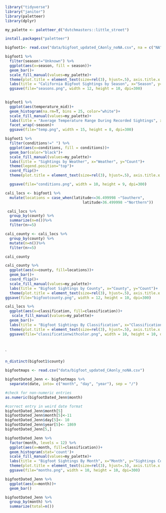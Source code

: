 ```r
library("tidyverse")
library("janitor")
library(paletteer)
library(dplyr)
```

```r
my_palette <- paletteer_d("dutchmasters::little_street") 
```

```r
install.packages("paletteer")
```

```r
bigfoot1<- read.csv("data/bigfoot_updated_CAonly_noNA.csv", na = c("NA", " ", ".", "-999"))
```

```r
bigfoot1 %>%
  filter(season!="Unknown") %>%
  ggplot(aes(x=season, fill = season))+
  geom_bar()+
  scale_fill_manual(values=my_palette)+
  theme(plot.title = element_text(size=rel(3), hjust=.5), axis.title.x = element_text(size = 25, color = "black"), axis.title.y = element_text(size = 25, color = "black"), legend.text=element_text(size=rel(2)),legend.key.size = unit(1, "cm"))+
  labs(title = "California Bigfoot Sightings by Season", x="Season", y="Count")+
  ggsave(file="seasons.png", width = 12, height = 10, dpi=300)
  
```

```r
bigfoot1 %>%
  ggplot(aes(temperature_mid))+
  geom_histogram(na.rm=T, bins = 25, color="white")+
  scale_fill_manual(values=my_palette)+
  labs(title = "Average Temperature Range During Recorded Sightings", x="Temperature (C)", y="Count")+
  facet_wrap(~season)+
  ggsave(file="temp.png", width = 15, height = 8, dpi=300)
```

```r
bigfoot1 %>%
  filter(conditions!=" ") %>%
  ggplot(aes(x=conditions, fill = conditions))+
  geom_bar(color="black")+
  scale_fill_manual(values=my_palette)+
  labs(title = "Sightings by Weather", x="Weather", y="Count")+
  theme(legend.position="top")+
  coord_flip()+
  theme(plot.title = element_text(size=rel(3), hjust=.5), axis.title.x = element_text(size = 25, color = "black"), axis.title.y = element_text(size = 25, color = "black"), legend.text=element_text(size=rel(1)),legend.key.size = unit(0.6, "cm"))+

  ggsave(file="conditions.png", width = 10, height = 9, dpi=300)
```

```r
cali_locs <- bigfoot1 %>%
  mutate(locations = case_when(latitude<=36.499998 ~"Southern",
                                   latitude>36.499998 ~"Northern"))
```
```r
 cali_locs %>%
  group_by(county) %>%
  summarize(n=n())%>%
  filter(n>=5)
```


```r
cali_county <- cali_locs %>%
  group_by(county) %>%
  mutate(n=n())%>%
  filter(n>=5)

cali_county
```


```r
cali_county %>%
  ggplot(aes(x=county, fill=locations))+
  geom_bar()+
  coord_flip()+
  scale_fill_manual(values=my_palette)+
  labs(title = "Bigfoot Sightings by County", x="County", y="Count")+
  theme(plot.title = element_text(size=rel(3), hjust=.5), axis.title.x = element_text(size = 25, color = "black"), axis.title.y = element_text(size = 25, color = "black"), legend.text=element_text(size=rel(2)),legend.key.size = unit(1, "cm"))+
ggsave(file="bigfootcounty.png", width = 12, height = 10, dpi=300)
```

```r
cali_locs %>%
  ggplot(aes(x=classification, fill=classification))+
   scale_fill_manual(values=my_palette)+
  geom_bar()+
  labs(title = "Bigfoot Sightings By Classification", x="Classification", y="Sightings Count")+
  theme(plot.title = element_text(size=rel(3), hjust=.5), axis.title.x = element_text(size = 25, color = "black"), axis.title.y = element_text(size = 25, color = "black"), legend.text=element_text(size=rel(2)),legend.key.size = unit(1, "cm"))+
  ggsave(file="classificationwithcolor.png", width = 10, height = 10, dpi=300)

  
```
`


```r
n_distinct(bigfoot1$county)
```

```r
bigfootmaps <- read.csv("data/bigfoot_updated_CAonly_noNA.csv")

bigfootDated_Jenn <- bigfootmaps %>%
  separate(date, into= c("month", "day", "year"), sep = "/")

#check for non-numeric entries
as.numeric(bigfootDated_Jenn$month)

#correct entry in weird date format
bigfootDated_Jenn$month[5]
bigfootDated_Jenn$month[5]<-11
bigfootDated_Jenn$day[5]<- 10
bigfootDated_Jenn$year[5]<- 1869
bigfootDated_Jenn[5,]
```

```r
bigfootDated_Jenn %>%
  factor(month, levels = 12) %>%
  ggplot(aes(x=month, fill=classification))+
  geom_histogram(stat='count')+
  scale_fill_manual(values=my_palette)+
  labs(title = "Bigfoot Sightings By Month", x="Month", y="Sightings Count")+
  theme(plot.title = element_text(size=rel(3), hjust=.5), axis.title.x = element_text(size = 25, color = "black"), axis.title.y = element_text(size = 25, color = "black"), legend.text=element_text(size=rel(2)),legend.key.size = unit(1, "cm"))+
  ggsave(file="months.png", width = 10, height = 10, dpi=300)
```
```r
bigfootDated_Jenn %>%
  ggplot(aes(x=month))+
  geom_bar()
```


```r
bigfootDated_Jenn %>%
  group_by(month) %>%
  summarize(total=n())
```
